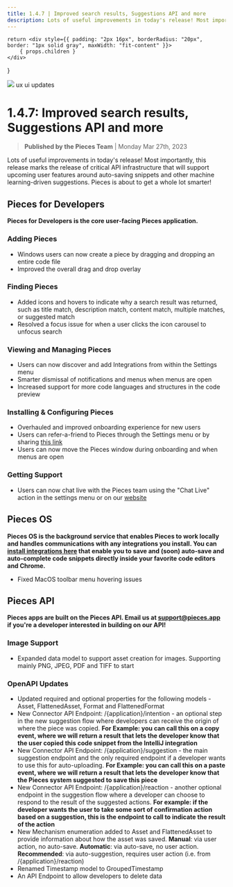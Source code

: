```yaml
---
title: 1.4.7 | Improved search results, Suggestions API and more
description: Lots of useful improvements in today's release! Most importantly, this release marks the release of critical API infrastructure that will support upcoming user features around auto-saving snippets and other machine learning-driven suggestions. Pieces is about to get a whole lot smarter!
---
```


<link rel="canonical" href="https://code.pieces.app/updates/1-1-5-pieces-chrome-extension-improved-snippet-saving" />

    return <div style={{ padding: "2px 16px", borderRadius: "20px", border: "1px solid gray", maxWidth: "fit-content" }}>
        { props.children }
    </div>
}

![](https://uploads-ssl.webflow.com/6143afec68f555387049efb3/630d2cce95cf243d002af251_ezgif_com-gif-maker5_4e0dfdc675326261be9285fc63414c71_2000.png)
<Tag>ux ui updates</Tag>

# 1.4.7: Improved search results, Suggestions API and more
> **Published by the Pieces Team** | Monday Mar 27th, 2023

Lots of useful improvements in today's release! Most importantly, this release marks the release of critical API infrastructure that will support upcoming user features around auto-saving snippets and other machine learning-driven suggestions. Pieces is about to get a whole lot smarter!

## Pieces for Developers
**Pieces for Developers is the core user-facing Pieces application.**

### Adding Pieces
- Windows users can now create a piece by dragging and dropping an entire code file
- Improved the overall drag and drop overlay

### Finding Pieces
- Added icons and hovers to indicate why a search result was returned, such as title match, description match, content match, multiple matches, or suggested match
- Resolved a focus issue for when a user clicks the icon carousel to unfocus search

### Viewing and Managing Pieces
- Users can now discover and add Integrations from within the Settings menu
- Smarter dismissal of notifications and menus when menus are open
- Increased support for more code languages and structures in the code preview

### Installing & Configuring Pieces
- Overhauled and improved onboarding experience for new users
- Users can refer-a-friend to Pieces through the Settings menu or by sharing <a href="http://pieces.app/invitation" target="_blank" rel="noopener noreferrer">this link</a>
- Users can now move the Pieces window during onboarding and when menus are open

### Getting Support
- Users can now chat live with the Pieces team using the &quot;Chat Live&quot; action in the settings menu or on our <a href="https://updates.pieces.app/announcements/code.pieces.app" target="_blank" rel="noopener noreferrer">website</a>

## Pieces OS
**Pieces OS is the background service that enables Pieces to work locally and handles communications with any integrations you install. You can <a href="http://code.pieces.app/integrations" target="_blank" rel="noopener noreferrer">install integrations here</a> that enable you to save and (soon) auto-save and auto-complete code snippets directly inside your favorite code editors and Chrome.**
- Fixed MacOS toolbar menu hovering issues

## Pieces API
**Pieces apps are built on the Pieces API. Email us at support@pieces.app if you're a developer interested in building on our API!**

### Image Support
- Expanded data model to support asset creation for images. Supporting mainly PNG, JPEG, PDF and TIFF to start

### OpenAPI Updates
- Updated required and optional properties for the following models - Asset, FlattenedAsset, Format and FlattenedFormat
- New Connector API Endpoint: /{application}/intention - an optional step in the new suggestion flow where developers can receive the origin of where the piece was copied. **For Example: you can call this on a copy event, where we will return a result that lets the developer know that the user copied this code snippet from the IntelliJ integration**
- New Connector API Endpoint: /{application}/suggestion - the main suggestion endpoint and the only required endpoint if a developer wants to use this for auto-uploading. **For Example: you can call this on a paste event, where we will return a result that lets the developer know that the Pieces system suggested to save this piece**
- New Connector API Endpoint: /{application}/reaction - another optional endpoint in the suggestion flow where a developer can choose to respond to the result of the suggested actions. **For example: if the developer wants the user to take some sort of confirmation action based on a suggestion, this is the endpoint to call to indicate the result of the action**
- New Mechanism enumeration added to Asset and FlattenedAsset to provide information about how the asset was saved. **Manual**: via user action, no auto-save. **Automatic**: via auto-save, no user action. **Recommended**: via auto-suggestion, requires user action (i.e. from /{application}/reaction)
- Renamed Timestamp model to GroupedTimestamp
- An API Endpoint to allow developers to delete data

